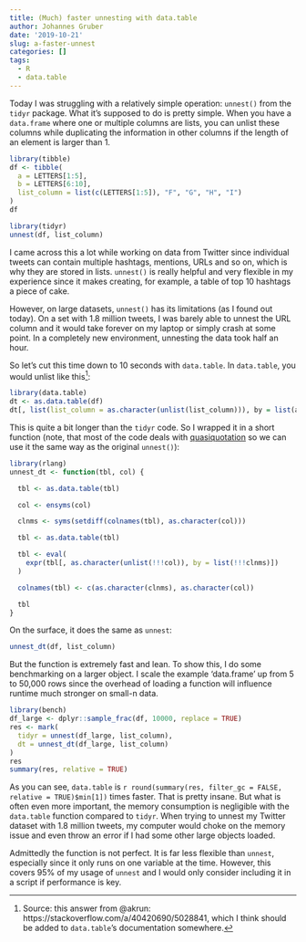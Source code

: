 ```yaml
---
title: (Much) faster unnesting with data.table
author: Johannes Gruber
date: '2019-10-21'
slug: a-faster-unnest
categories: []
tags:
  - R
  - data.table
---
```


Today I was struggling with a relatively simple operation: `unnest()` from the `tidyr` package. What it's supposed to do is pretty simple. When you have a `data.frame` where one or multiple columns are lists, you can unlist these columns while duplicating the information in other columns if the length of an element is larger than 1.

```r
library(tibble)
df <- tibble(
  a = LETTERS[1:5],
  b = LETTERS[6:10],
  list_column = list(c(LETTERS[1:5]), "F", "G", "H", "I")
)
df
```

```r
library(tidyr)
unnest(df, list_column)
```

I came across this a lot while working on data from Twitter since individual tweets can contain multiple hashtags, mentions, URLs and so on, which is why they are stored in lists. `unnest()` is really helpful and very flexible in my experience since it makes creating, for example, a table of top 10 hashtags a piece of cake.

However, on large datasets, `unnest()` has its limitations (as I found out today). On a set with 1.8 million tweets, I was barely able to unnest the URL column and it would take forever on my laptop or simply crash at some point. In a completely new environment, unnesting the data took half an hour.

So let's cut this time down to 10 seconds with `data.table`. In `data.table`, you would unlist like this^[Source: this answer from @akrun: https://stackoverflow.com/a/40420690/5028841, which I think should be added to `data.table`'s documentation somewhere.]:

```r
library(data.table)
dt <- as.data.table(df)
dt[, list(list_column = as.character(unlist(list_column))), by = list(a, b)]
```

This is quite a bit longer than the `tidyr` code. So I wrapped it in a short function (note, that most of the code deals with [quasiquotation](https://adv-r.hadley.nz/quasiquotation.html) so we can use it the same way as the original `unnest()`):

```r
library(rlang)
unnest_dt <- function(tbl, col) {

  tbl <- as.data.table(tbl)

  col <- ensyms(col)

  clnms <- syms(setdiff(colnames(tbl), as.character(col)))

  tbl <- as.data.table(tbl)

  tbl <- eval(
    expr(tbl[, as.character(unlist(!!!col)), by = list(!!!clnms)])
  )

  colnames(tbl) <- c(as.character(clnms), as.character(col))

  tbl
}
```

On the surface, it does the same as `unnest`:

```r
unnest_dt(df, list_column)
```

But the function is extremely fast and lean. To show this, I do some benchmarking on a larger object. I scale the example 'data.frame' up from 5 to 50,000 rows since the overhead of loading a function will influence runtime much stronger on small-n data.

```r
library(bench)
df_large <- dplyr::sample_frac(df, 10000, replace = TRUE)
res <- mark(
  tidyr = unnest(df_large, list_column),
  dt = unnest_dt(df_large, list_column)
)
res
summary(res, relative = TRUE)
```

As you can see, `data.table` is `r round(summary(res, filter_gc = FALSE, relative = TRUE)$min[1])` times faster. That is pretty insane. But what is often even more important, the memory consumption is negligible with the `data.table` function compared to `tidyr`. When trying to unnest my Twitter dataset with 1.8 million tweets, my computer would choke on the memory issue and even throw an error if I had some other large objects loaded.

Admittedly the function is not perfect. It is far less flexible than `unnest`, especially since it only runs on one variable at the time. However, this covers 95% of my usage of `unnest` and I would only consider including it in a script if performance is key.

